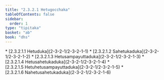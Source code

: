 ```yaml
---
title: "2.3.2.1 Hetugocchaka"
tableOfContents: false
sidebar:
  order: 1
type: "tipitaka"
basket: "ab"
book: "dhs"
---
```



<DynamicBreadcrumb />



<TableOfContents book="dhs" section="2.3.2.1">
* [2.3.2.1.1 Hetuduka](2-3-2-1/2-3-2-1-1)
* [2.3.2.1.2 Sahetukaduka](2-3-2-1/2-3-2-1-2)
* [2.3.2.1.3 Hetusampayuttaduka](2-3-2-1/2-3-2-1-3)
* [2.3.2.1.4 Hetusahetukaduka](2-3-2-1/2-3-2-1-4)
* [2.3.2.1.5 Hetuhetusampayuttaduka](2-3-2-1/2-3-2-1-5)
* [2.3.2.1.6 Nahetusahetukaduka](2-3-2-1/2-3-2-1-6)
</TableOfContents>